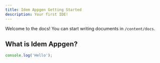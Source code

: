 ```yaml
---
title: Idem Appgen Getting Started
description: Your first IDE!
---
```


Welcome to the docs! You can start writing documents in `/content/docs`.

## What is Idem Appgen?

<Cards>
  <Card title="Learn more about Next.js" href="https://nextjs.org/docs" />
  <Card title="Learn more about Fumadocs" href="https://fumadocs.vercel.app" />
</Cards>

```js title="Title"
console.log('Hello');
```
